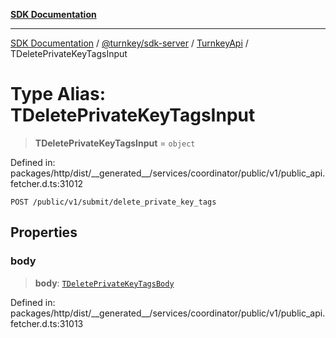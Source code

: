 [**SDK Documentation**](../../../../../README.mdx)

***

[SDK Documentation](../../../../../packages.mdx) / [@turnkey/sdk-server](../../../README.mdx) / [TurnkeyApi](../README.mdx) / TDeletePrivateKeyTagsInput

# Type Alias: TDeletePrivateKeyTagsInput

> **TDeletePrivateKeyTagsInput** = `object`

Defined in: packages/http/dist/\_\_generated\_\_/services/coordinator/public/v1/public\_api.fetcher.d.ts:31012

`POST /public/v1/submit/delete_private_key_tags`

## Properties

### body

> **body**: [`TDeletePrivateKeyTagsBody`](TDeletePrivateKeyTagsBody.mdx)

Defined in: packages/http/dist/\_\_generated\_\_/services/coordinator/public/v1/public\_api.fetcher.d.ts:31013

